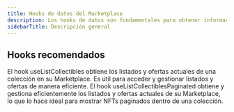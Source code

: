 ```yaml
---
title: Hooks de datos del Marketplace
description: Los hooks de datos son fundamentales para obtener información clave del Marketplace en su aplicación. Son útiles para obtener listados, ofertas y otros datos relevantes que impulsan su interfaz de usuario.
sidebarTitle: Descripción general
---
```


## Hooks recomendados

<CardGroup cols={2}>
  <Card title="useListCollectibles" icon="code" href="/sdk/marketplace-sdk/hooks/marketplace-data/useListCollectibles">
    El hook useListCollectibles obtiene los listados y ofertas actuales de una colección en su Marketplace. Es útil para acceder y gestionar listados y ofertas de manera eficiente.
  </Card>

  <Card title="useListCollectiblesPaginated" icon="code" href="/sdk/marketplace-sdk/hooks/marketplace-data/useListCollectiblesPaginated">
    El hook useListCollectiblesPaginated obtiene y gestiona eficientemente los listados y ofertas actuales de su Marketplace, lo que lo hace ideal para mostrar NFTs paginados dentro de una colección.
  </Card>
</CardGroup>